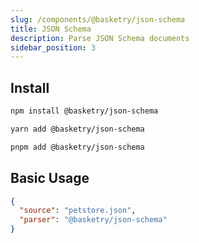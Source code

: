 ```yaml
---
slug: /components/@basketry/json-schema
title: JSON Schema
description: Parse JSON Schema documents
sidebar_position: 3
---
```



## Install

<Tabs groupId="package-manager">
  <TabItem value="npm" label="npm" default>

```sh
npm install @basketry/json-schema
```

  </TabItem>
  <TabItem value="yarn" label="yarn">

```sh
yarn add @basketry/json-schema
```

  </TabItem>
  <TabItem value="pnpm" label="pnpm">

```sh
pnpm add @basketry/json-schema
```

  </TabItem>
</Tabs>

## Basic Usage

```json title="basketry.config.json"
{
  "source": "petstore.json",
  "parser": "@basketry/json-schema"
}
```
